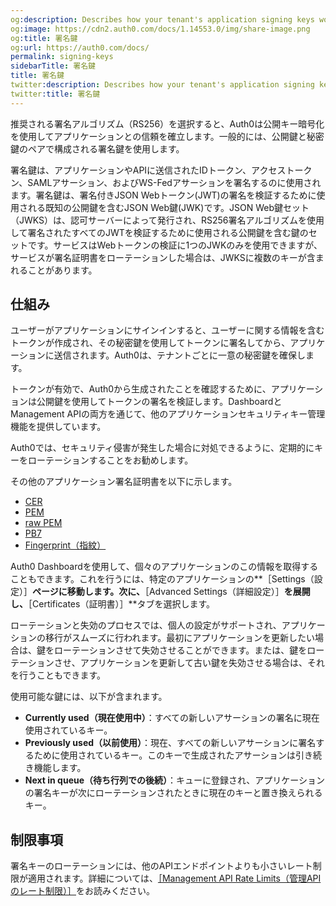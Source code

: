 ```yaml
---
og:description: Describes how your tenant's application signing keys work.
og:image: https://cdn2.auth0.com/docs/1.14553.0/img/share-image.png
og:title: 署名鍵
og:url: https://auth0.com/docs/
permalink: signing-keys
sidebarTitle: 署名鍵
title: 署名鍵
twitter:description: Describes how your tenant's application signing keys work.
twitter:title: 署名鍵
---
```


推奨される署名アルゴリズム（RS256）を選択すると、Auth0は公開キー暗号化を使用してアプリケーションとの信頼を確立します。一般的には、公開鍵と秘密鍵のペアで構成される署名鍵を使用します。

署名鍵は、アプリケーションやAPIに送信されたIDトークン、アクセストークン、SAMLアサーション、およびWS-Fedアサーションを署名するのに使用されます。署名鍵は、署名付きJSON Webトークン(JWT)の署名を検証するために使用される既知の公開鍵を含むJSON Web鍵(JWK)です。JSON Web鍵セット（JWKS）は、認可サーバーによって発行され、RS256署名アルゴリズムを使用して署名されたすべてのJWTを検証するために使用される公開鍵を含む鍵のセットです。サービスはWebトークンの検証に1つのJWKのみを使用できますが、サービスが署名証明書をローテーションした場合は、JWKSに複数のキーが含まれることがあります。

## 仕組み

ユーザーがアプリケーションにサインインすると、ユーザーに関する情報を含むトークンが作成され、その秘密鍵を使用してトークンに署名してから、アプリケーションに送信されます。Auth0は、テナントごとに一意の秘密鍵を確保します。

トークンが有効で、Auth0から生成されたことを確認するために、アプリケーションは公開鍵を使用してトークンの署名を検証します。DashboardとManagement APIの両方を通じて、他のアプリケーションセキュリティキー管理機能を提供しています。

Auth0では、セキュリティ侵害が発生した場合に対処できるように、定期的にキーをローテーションすることをお勧めします。

その他のアプリケーション署名証明書を以下に示します。



* [CER](https://%24%7Baccount.namespace%7D/cer)
* [PEM](https://%24%7Baccount.namespace%7D/pem)
* [raw PEM](https://%24%7Baccount.namespace%7D/rawpem)
* [PB7](https://%24%7Baccount.namespace%7D/pb7)
* [Fingerprint（指紋）](https://%24%7Baccount.namespace%7D/fingerprint)

Auth0 Dashboardを使用して、個々のアプリケーションのこの情報を取得することもできます。これを行うには、特定のアプリケーションの**［Settings（設定）］**ページに移動します。次に、**［Advanced Settings（詳細設定）］**を展開し、**［Certificates（証明書）］**タブを選択します。



ローテーションと失効のプロセスでは、個人の設定がサポートされ、アプリケーションの移行がスムーズに行われます。最初にアプリケーションを更新したい場合は、鍵をローテーションさせて失効させることができます。または、鍵をローテーションさせ、アプリケーションを更新して古い鍵を失効させる場合は、それを行うこともできます。

使用可能な鍵には、以下が含まれます。

* **Currently used（現在使用中）**：すべての新しいアサーションの署名に現在使用されているキー。
* **Previously used（以前使用）**：現在、すべての新しいアサーションに署名するために使用されているキー。このキーで生成されたアサーションは引き続き機能します。
* **Next in queue（待ち行列での後続）**：キューに登録され、アプリケーションの署名キーが次にローテーションされたときに現在のキーと置き換えられるキー。



## 制限事項

署名キーのローテーションには、他のAPIエンドポイントよりも小さいレート制限が適用されます。詳細については、[［Management API Rate Limits（管理APIのレート制限）］](/support/policies/rate-limit-policy/management-api-endpoint-rate-limits)をお読みください。